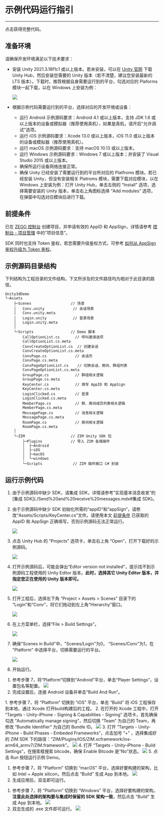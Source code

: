
# 示例代码运行指引

---
<Card title="示例源码" href="https://storage.zego.im/zim/example/unity/Unity3dDemo.zip" target="_blank">点击获得完整代码。</Card>
## 准备环境

请确保开发环境满足以下技术要求：

- 安装 Unity 2021.3.18f1c1 或以上版本。若未安装，可以在 [Unity 官网](https://unity.com/download) 下载 Unity Hub，然后安装您需要的 Unity 版本（若不清楚，建议您安装最新的 LTS 版本）。下载时，推荐根据自身需要运行到的平台，勾选对应的 Plaforms 模块一起下载，以在 Windows 上安装为例：

    <Frame width="512" height="auto" caption=""><img src="https://storage.zego.im/sdk-doc/Pics/ZIM/Unity/unityEnv.jpeg" /></Frame>

- 根据示例代码需要运行到的平台，选择对应的开发环境或设备：

    - 运行 Android 示例源码要求：Android 4.1 或以上版本，支持 JDK 1.6 或以上版本的设备或模拟器（推荐使用真机），如果是真机，请开启“允许调试”选项。
    - 运行 iOS 示例源码要求：Xcode 13.0 或以上版本，iOS 11.0 或以上版本的设备或模拟器（推荐使用真机）。
    - 运行 macOS 示例源码要求：支持 macOS 10.13 或以上版本。
    - 运行 Windows 示例源码要求：Windows 7 或以上版本；并安装了 Visual Studio 2015 或以上版本。
    - 确保所运行设备网络连接正常。
    - 确保 Unity 已经安装了需要运行到的平台所对应的 Platfroms 模块。若已经安装 Unity，但没有安装相关 Platroms 模块，需要下载对应模块，以在 Windows 上安装为例：打开 Unity Hub，单击左侧的 “Install” 选项，选择需要安装的 Unity 版本，单击右上角图标选择 “Add modules” 选项，在弹窗中勾选对应模块后进行下载。


## 前提条件

已在 [ZEGO 控制台](https://console.zego.im) 创建项目，并申请有效的 AppID 和 AppSign，详情请参考 [控制台 - 项目管理](https://doc-zh.zego.im/article/12107) 中的“项目信息”。

<Warning title="Warning">

SDK 同时也支持 Token 鉴权，若您需要升级鉴权方式，可参考 [如何从 AppSign 鉴权升级为 Token 鉴权](http://doc-zh.zego.im/faq/token_upgrade?product=ExpressVideo)。
</Warning>

## 示例源码目录结构

下列结构为工程目录的文件结构，下文所涉及的文件路径均为相对于此目录的路径。

```tree
Unity3dDemo
└─Assets
    ├─Scenes                  // 场景
    │   Conv.unity             // 会话场景
    │   Conv.unity.meta
    │   Login.unity            // 登录场景
    │   Login.unity.meta
    │
    └─Scripts                 // Demo 脚本
        CallOptionList.cs       // 呼叫邀请选项 
        CallOptionList.cs.meta
        ConvCreateOptionList.cs  // 创建会话
        ConvCreateOptionList.cs.meta
        ConvPage.cs             // 会话页
        ConvPage.cs.meta
        ConvPageOptionList.cs    // 切换会话、房间、群组列表
        ConvPageOptionList.cs.meta
        GroupPage.cs            // 群组相关逻辑
        GroupPage.cs.meta
        KeyCenter.cs            // 填写 AppID 和 AppSign
        KeyCenter.cs.meta
        LoginClicked.cs         // 登录
        LoginClicked.cs.meta
        MemberPage.cs           // 群、房间成员列表相关逻辑
        MemberPage.cs.meta
        MessagePage.cs          // 消息相关逻辑
        MessagePage.cs.meta
        RoomPage.cs             // 房间相关逻辑
        RoomPage.cs.meta
    │
    └─ZIM                     // ZIM Unity SDK 包
        ├─Plugins             // 导入 ZIM 各端插件
        │  ├─Android
        │  ├─iOS
        │  ├─macOS
        │  └─windows
        └─Scripts              // ZIM 插件接口 C# 封装
```

## 运行示例代码

1. 由于示例源码中缺少 SDK，请集成 SDK，详情请参考”实现基本消息收发“的 [集成 SDK](./Send%20and%20receive%20messages.mdx#集成 SDK)。

2. 由于示例源码中缺少 SDK 初始化所需的“appID”和“appSign”，请修改“Assets/Scripts/KeyCenter.cs”文件。请使用本文 [前提条件](#前提条件) 已获取的 AppID 和 AppSign 正确填写，否则示例源码无法正常运行。

    <Frame width="512" height="auto" caption=""><img src="https://storage.zego.im/sdk-doc/Pics/ZIM/Unity/appIDSet.jpeg" /></Frame>

3. 点击 Unity Hub 的 “Projects” 选项卡，单击右上角 “Open”，打开下载好的示例源码。

    <Frame width="512" height="auto" caption=""><img src="https://storage.zego.im/sdk-doc/Pics/ZIM/Unity/demoDownload.jpeg" /></Frame>

4. 打开示例源码后，可能会弹出“Editor version not installed”，提示找不到示例源码工程使用的 Unity Editor 版本。**此时，选择其它 Unity Editor 版本，并指定您正在使用的 Unity 版本即可。**

    <Frame width="512" height="auto" caption=""><img src="https://storage.zego.im/sdk-doc/Pics/ZIM/Unity/changeVersion.jpg" /></Frame>

5. 打开工程后，选择左下角 “Project > Assets > Scenes” 目录下的 “Login”和“Conv”，将它们拖动到左上角“Hierarchy”窗口。

    <Frame width="512" height="auto" caption=""><img src="https://storage.zego.im/sdk-doc/Pics/ZIM/Unity/buildReady.jpeg" /></Frame>

6. 在上方菜单栏，选择“File > Build Settings”。

    <Frame width="512" height="auto" caption=""><img src="https://storage.zego.im/sdk-doc/Pics/ZIM/Unity/buildSetting_1.jpeg" /></Frame>

7. 确保"Scenes in Build"中，"Scenes/Login"为0， “Scenes/Conv”为1，在 "Platform" 中选择平台，切换需要运行的平台。

    <Frame width="512" height="auto" caption=""><img src="https://storage.zego.im/sdk-doc/Pics/ZIM/Unity/buildReady_1.jpeg" /></Frame>

8. 开始运行。

<Accordion title="运行到 Android 设备" defaultOpen="false">

1. 参考步骤 7，将“Platform”切换到“Android”平台，单击“Player Settings”，设置包名等配置。
    <Frame width="512" height="auto" caption=""><img src="https://storage.zego.im/sdk-doc/Pics/Unity3D/ZegoExpressEngine/QuickStart/demo_build_android.png" /></Frame>
2. 完成设置后，连接 Android 设备并单击“Build And Run”。

</Accordion>

<Accordion title="运行到 iOS 设备" defaultOpen="false">
1. 参考步骤 7，将 “Platform” 切换到 “iOS” 平台，单击 “Build” 将 iOS 工程保存到本地，通过 Xcode 打开build构建后的工程。
2. 在打开的 Xcode 工程中，打开 “Targets - Unity-iPhone - Signing & Capabilities - Signing” 选项卡，首先确保勾选 “Automatically manage signing”，然后切换 “Team” 为自己的 Team，再修改 “Bundle Identifier” 为自己的 Bundle ID。
    <Frame width="512" height="auto" caption=""><img src="https://storage.zego.im/sdk-doc/Pics/ZIM/Unity/iOSSet.jpeg" /></Frame>
3. 打开 “Targets - Unity-iPhone - Build Phases - Embeded Frameworks”，点击加号 “+” ，选择集成好的 ZIM SDK 下的路径：“ZIM/Plugins/IOS/ZIM.xcframework/ios-arm64_armv7/ZIM.framework”。
    <Frame width="512" height="auto" caption=""><img src="https://storage.zego.im/sdk-doc/Pics/ZIM/Unity/setIOSPackage.jpg" /></Frame>   
4. 打开 “Targets - Unity-iPhone - Build Settings“，在搜索框搜索 bitcode，确保 Enable Bitcode 是“No”状态。
    <Frame width="512" height="auto" caption=""><img src="https://storage.zego.im/sdk-doc/Pics/ZIM/Unity/bitcode_set.jpeg" /></Frame>
5. 点击 Run 按钮运行示例 Demo。
</Accordion>

<Accordion title="运行到 mac 设备" defaultOpen="false">

1. 参考步骤 7，将 “Platform” 切换到 “macOS” 平台，选择好要构建的架构，比如 Intel + Apple silicon，然后点击 “Build” 生成 App 到本地。
    <Frame width="512" height="auto" caption=""><img src="https://storage.zego.im/sdk-doc/Pics/ZIM/Unity/macBuild.jpg" /></Frame>
2. 生成应用后，双击即可运行。
</Accordion>

<Accordion title="运行到 Windows 设备" defaultOpen="false">

1. 参考步骤 7，将 “Platform” 切换到 “Windows” 平台，选择好要构建的架构，**注意此处选择的架构要与集成时保留的 SDK 架构一致**，然后点击 “Build” 生成 App 到本地。
    <Frame width="512" height="auto" caption=""><img src="https://storage.zego.im/sdk-doc/Pics/ZIM/Unity/winBuild.jpeg" /></Frame>
2. 双击生成的 .exe 文件即可运行。
    <Frame width="512" height="auto" caption=""><img src="https://storage.zego.im/sdk-doc/Pics/ZIM/Unity/exeDemo.jpg" /></Frame>

</Accordion>
